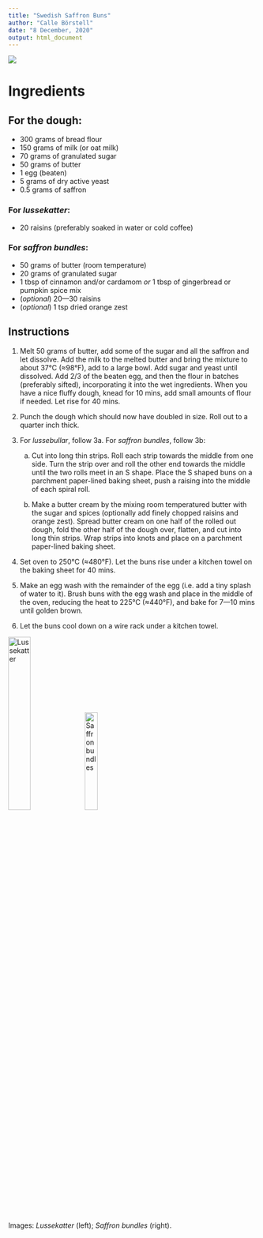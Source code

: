 ```yaml
---
title: "Swedish Saffron Buns"
author: "Calle Börstell"
date: "8 December, 2020"
output: html_document
---
```


![](./lussetitle.jpeg)

# Ingredients

## For the dough:
* 300 grams of bread flour
* 150 grams of milk (or oat milk)
* 70 grams of granulated sugar
* 50 grams of butter
* 1 egg (beaten)
* 5 grams of dry active yeast
* 0.5 grams of saffron

### For _lussekatter_:
* 20 raisins (preferably soaked in water or cold coffee)

### For _saffron bundles_:
* 50 grams of butter (room temperature)
* 20 grams of granulated sugar
* 1 tbsp of cinnamon and/or cardamom *or* 1 tbsp of gingerbread or pumpkin spice mix
* (_optional_) 20—30 raisins
* (_optional_) 1 tsp dried orange zest

## Instructions

1. Melt 50 grams of butter, add some of the sugar and all the saffron and let dissolve. Add the milk to the melted butter and bring the mixture to about 37°C (≈98°F), add to a large bowl. Add sugar and yeast until dissolved. Add 2/3 of the beaten egg, and then the flour in batches (preferably sifted), incorporating it into the wet ingredients. When you have a nice fluffy dough, knead for 10 mins, add small amounts of flour if needed. Let rise for 40 mins. 

2. Punch the dough which should now have doubled in size. Roll out to a quarter inch thick.

3. For _lussebullar_, follow 3a. For _saffron bundles_, follow 3b:

   a. Cut into long thin strips. Roll each strip towards the middle from one side. Turn the strip over and roll the other end towards the middle until the two rolls meet in an S shape. Place the S shaped buns on a parchment paper-lined baking sheet, push a raising into the middle of each spiral roll.

   b. Make a butter cream by the mixing room temperatured butter with the sugar and spices (optionally add finely chopped raisins and orange zest). Spread butter cream on one half of the rolled out dough, fold the other half of the dough over, flatten, and cut into long thin strips. Wrap strips into knots and place on a parchment paper-lined baking sheet.

4. Set oven to 250°C (≈480°F). Let the buns rise under a kitchen towel on the baking sheet for 40 mins.  

5. Make an egg wash with the remainder of the egg (i.e. add a tiny splash of water to it). Brush buns with the egg wash and place in the middle of the oven, reducing the heat to 225°C (≈440°F), and bake for 7—10 mins until golden brown.

6. Let the buns cool down on a wire rack under a kitchen towel.

![Lussekatter](./lussekatter.jpeg){width=30%}   ![Saffron bundles](./saffron_bundles.jpeg){width=22.5%}

Images: _Lussekatter_ (left); _Saffron bundles_ (right).